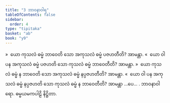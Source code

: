 ```yaml
---
title: "3 ဘာဝနာဝါရ"
tableOfContents: false
sidebar:
  order: 4
type: "tipitaka"
basket: "ab"
book: "y9"
---
```



<DynamicBreadcrumb />

<Division number="229" book="y9" e="ch" v="35" p="72">

<Paragraph number="954" book="y9">
»  ယော ကုသလံ ဓမ္မံ ဘာဝေတိ သော အကုသလံ ဓမ္မံ ပဇဟတီတိ? အာမန္တာ.
</Paragraph>

<Paragraph number="955" book="y9">
«  ယော ဝါ ပန အကုသလံ ဓမ္မံ ပဇဟတိ သော ကုသလံ ဓမ္မံ ဘာဝေတီတိ? အာမန္တာ.
</Paragraph>

<Paragraph number="956" book="y9">
»  ယော ကုသလံ ဓမ္မံ န ဘာဝေတိ သော အကုသလံ ဓမ္မံ နပ္ပဇဟတီတိ? အာမန္တာ.
</Paragraph>

<Paragraph number="957" book="y9">
«  ယော ဝါ ပန အကုသလံ ဓမ္မံ နပ္ပဇဟတိ သော ကုသလံ ဓမ္မံ န ဘာဝေတီတိ? အာမန္တာ …ပေ… .

</Paragraph>
</Division>

<Paragraph number="958" type="center" book="y9">
ဘာဝနာဝါရော.



</Paragraph>

<Paragraph number="959" type="center" book="y9">
ဓမ္မယမကပါဠိ နိဋ္ဌိတာ.
</Paragraph>